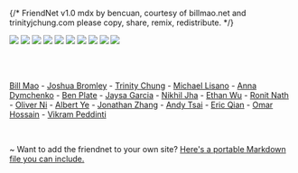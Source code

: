 {/* 
  FriendNet v1.0
  mdx by bencuan, courtesy of billmao.net and trinityjchung.com
  please copy, share, remix, redistribute.
*/}

<a href="https://bencuan.me"><img src="/img/friends/bencuan.gif" /></a>
<a href="https://billmao.net"><img src="/img/friends/billmao.jpg" /></a>
<a href="https://trinityjchung.com/yolkgirl"><img src="/img/friends/yolkgirl.gif" /></a>
<a href="https://michaellisano.com"><img src="/img/friends/michael.gif" /></a>
<a href="https://anna.dymchenko.com"><img src="/img/friends/adym.png" /></a>
<a href="https://jaysa.net"><img src="/img/friends/jaysa.jpg" /></a>
<a href="https://vimeo.com/943936691"><img src="/img/friends/tiffsun.png" /></a>
<a href="https://rjz.lol"><img src="/img/friends/rjz.png" /></a>
<a href="https://www.ocf.berkeley.edu"><img src="/img/friends/ocf.png" /></a>
<a href="https://tsh.sh"><img src="/img/friends/turtlenet.gif" /></a>

<br/><br/>

[Bill Mao](https://billmao.net) - 
[Joshua Bromley](https://joshnet.pages.dev) -
[Trinity Chung](https://trinityjchung.com) -
[Michael Lisano](https://michaellisano.com) -
[Anna Dymchenko](https://anna.dymchenko.com) -
[Ben Plate](https://ben9583.com) - 
[Jaysa Garcia](https://jaysa.net) -
[Nikhil Jha](https://nikhiljha.com) -
[Ethan Wu](https://ethanwu.dev) - 
[Ronit Nath](https://ronitnath.com) - 
[Oliver Ni](https://oliver.ni) - 
[Albert Ye](https://aly.sh) - 
[Jonathan Zhang](https://rjz.lol) -
[Andy Tsai](https://www.ocf.berkeley.edu/~andytsai/) -
[Eric Qian](https://enumc.com) - 
[Omar Hossain](https://epicrider.github.io) - 
[Vikram Peddinti](https://darkflamex1.github.io/)

<br />

~ Want to add the friendnet to your own site? [Here's a portable Markdown file you can include.](https://github.com/64bitpandas/bencuan.me/blob/main/src/components/friends.mdx?plain=1)
